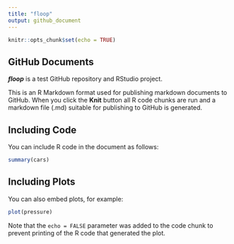 ```yaml
---
title: "floop"
output: github_document
---
```


```r
knitr::opts_chunk$set(echo = TRUE)
```

## GitHub Documents

__*floop*__ is a test GitHub repository and RStudio project.

This is an R Markdown format used for publishing markdown documents to GitHub. When you click the **Knit** button all R code chunks are run and a markdown file (.md) suitable for publishing to GitHub is generated.

## Including Code

You can include R code in the document as follows:

```r
summary(cars)
```

## Including Plots

You can also embed plots, for example:

```r
plot(pressure)
```

Note that the `echo = FALSE` parameter was added to the code chunk to prevent printing of the R code that generated the plot.
